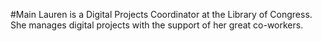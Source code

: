 #Main
Lauren is a Digital Projects Coordinator at the Library of Congress. She manages digital projects with the support of her great co-workers.
